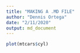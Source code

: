 ```yaml
---
title: "MAKING A .MD FILE"
author: "Dennis Ortega"
date: "2/11/2020"
output: md_document
---
```


```r
plot(mtcars$cyl)

```


